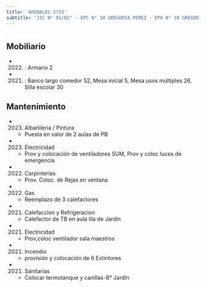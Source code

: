 ```yaml
---
title: 'ARENALES 2733'
subtitle: 'JIC N° 01/02° - EPC N° 10 GREGORIA PEREZ - EPA N° 10 GREGORIA PEREZ'
---
```


#


## Mobiliario

*  (2022) : Armario 2 

*  (2021) : Banco largo comedor 52, Mesa inicial 5, Mesa usos múltiples 26, Silla escolar 30 





## Mantenimiento

*  (2023) Albañileria / Pintura 
    + Puesta en valor de 2 aulas de PB

*  (2023) Electricidad 
    + Prov y colocación de ventiladores SUM, Prov y coloc  luces de emergencia

*  (2022) Carpinterías 
    + Prov. Coloc. de Rejas en ventana

*  (2022) Gas 
    + Reemplazo de 3 calefactores

*  (2021) Calefaccion y Refrigeracion 
    + Calefactor de TB en aula lila de Jardín

*  (2021) Electricidad 
    + Prov,coloc ventilador sala maestros

*  (2021) Incendio 
    + provisión y colocación de  6 Extintores

*  (2021) Sanitarias 
    + Colocar termotanque y canillas-B° Jardín



